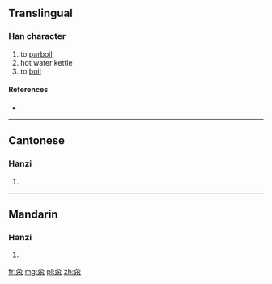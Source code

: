 ==Translingual==

===Han character===
{{Han char|rn=85|rad=水|as=02|sn=6|four=8023<sub>2</sub>|canj=人水 (OE), X人水 (XOE)}}

# to [[parboil]]
# hot water kettle
# to [[boil]]

====References====
* {{Han ref|kx=0604.091|dkj=17100|hdz=31547.040|uh=6C46|ud=27718|bh=C9F8|bd=51704}}

----

==Cantonese==

===Hanzi===
{{yue-hanzi|jyut=|y=tan2}}

# {{defn|lang=yue|sort=水02}}

----

==Mandarin==

===Hanzi===
{{cmn-hanzi|pin=[[cuān]] ([[cuan1]])|wg=ts'uan<sup>1</sup>}}

# {{defn|lang=cmn|sort=水02}}

[[fr:汆]]
[[mg:汆]]
[[pl:汆]]
[[zh:汆]]